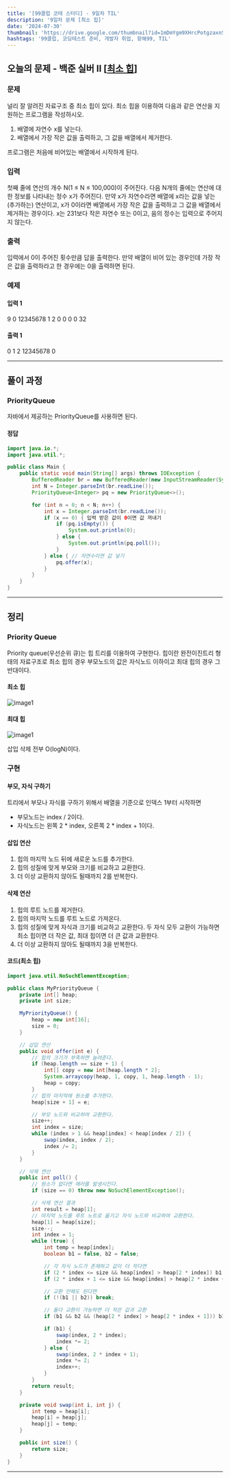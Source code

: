 ```yaml
---
title: '[99클럽 코테 스터디] - 9일차 TIL'
description: '9일차 문제 [최소 힙]'
date: '2024-07-30'
thumbnail: 'https://drive.google.com/thumbnail?id=1mDmYgm9XHrcPotgzaxnSPRSrteq3nNHv&sz=w1000'
hashtags: '99클럽, 코딩테스트 준비, 개발자 취업, 항해99, TIL'
---
```


## 오늘의 문제 - 백준 실버 II [<a href="https://www.acmicpc.net/problem/1927" target="_blank" className="a-mdx">최소 힙</a>]

### 문제

널리 잘 알려진 자료구조 중 최소 힙이 있다. 최소 힙을 이용하여 다음과 같은 연산을 지원하는 프로그램을 작성하시오.

1. 배열에 자연수 x를 넣는다.
2. 배열에서 가장 작은 값을 출력하고, 그 값을 배열에서 제거한다.

프로그램은 처음에 비어있는 배열에서 시작하게 된다.

### 입력

첫째 줄에 연산의 개수 N(1 ≤ N ≤ 100,000)이 주어진다. 다음 N개의 줄에는 연산에 대한 정보를 나타내는 정수 x가 주어진다. 만약 x가 자연수라면 배열에 x라는 값을 넣는(추가하는) 연산이고, x가 0이라면 배열에서 가장 작은 값을 출력하고 그 값을 배열에서 제거하는 경우이다. x는 231보다 작은 자연수 또는 0이고, 음의 정수는 입력으로 주어지지 않는다.

### 출력

입력에서 0이 주어진 횟수만큼 답을 출력한다. 만약 배열이 비어 있는 경우인데 가장 작은 값을 출력하라고 한 경우에는 0을 출력하면 된다.

### 예제

#### 입력 1

9
0
12345678
1
2
0
0
0
0
32

#### 출력 1

0
1
2
12345678
0

---

## 풀이 과정

### PriorityQueue

자바에서 제공하는 PriorityQueue를 사용하면 된다.

#### 정답

```java
import java.io.*;
import java.util.*;

public class Main {
    public static void main(String[] args) throws IOException {
        BufferedReader br = new BufferedReader(new InputStreamReader(System.in));
        int N = Integer.parseInt(br.readLine());
        PriorityQueue<Integer> pq = new PriorityQueue<>();

        for (int n = 0; n < N; n++) {
            int x = Integer.parseInt(br.readLine());
            if (x == 0) { 입력 받은 값이 0이면 값 꺼내기
                if (pq.isEmpty()) {
                    System.out.println(0);
                } else {
                    System.out.println(pq.poll());
                }
            } else { // 자연수이면 값 넣기
                pq.offer(x);
            }
        }
    }
}

```

---

## 정리

### Priority Queue

Priority queue(우선순위 큐)는 힙 트리를 이용하여 구현한다. 힙이란 완전이진트리 형태의 자료구조로 최소 힙의 경우 부모노드의 값은 자식노드 이하이고 최대 힙의 경우 그 반대이다.

#### 최소 힙

![image1](https://drive.google.com/thumbnail?id=1_hwBr0xmx6obqjU1qCCCib2dVe2qa-od&sz=w1000)

#### 최대 힙

![image1](https://drive.google.com/thumbnail?id=1w0rhuC2r8Xwk945Ws0rWCcMSCjRZ0VGi&sz=w1000)

삽입 삭제 전부 O(logN)이다.

### 구현

#### 부모, 자식 구하기

트리에서 부모나 자식를 구하기 위해서 배열을 기준으로 인덱스 1부터 시작하면

- 부모노드는 index / 2이다.
- 자식노드는 왼쪽 2 * index, 오른쪽 2 * index + 1이다.

#### 삽입 연산

1. 힙의 마지막 노드 뒤에 새로운 노드를 추가한다.
2. 힙의 성질에 맞게 부모와 크기를 비교하고 교환한다.
3. 더 이상 교환하지 않아도 될때까지 2를 반복한다.

#### 삭제 연산

1. 힙의 루트 노드를 제거한다.
2. 힙의 마지막 노드를 루트 노드로 가져온다.
3. 힙의 성질에 맞게 자식과 크기를 비교하고 교환한다. 두 자식 모두 교환이 가능하면 최소 힙이면 더 작은 값, 최대 힙이면 더 큰 값과 교환한다.
4. 더 이상 교환하지 않아도 될때까지 3을 반복한다.

#### 코드(최소 힙)

```java
import java.util.NoSuchElementException;

public class MyPriorityQueue {
    private int[] heap;
    private int size;

    MyPriorityQueue() {
        heap = new int[16];
        size = 0;
    }

    // 삽입 연산
    public void offer(int e) {
        // 힙의 크기가 부족하면 늘려준다.
        if (heap.length == size + 1) {
            int[] copy = new int[heap.length * 2];
            System.arraycopy(heap, 1, copy, 1, heap.length - 1);
            heap = copy;
        }
        // 힙의 마지막에 원소를 추가한다.
        heap[size + 1] = e;

        // 부모 노드와 비교하여 교환한다.
        size++;
        int index = size;
        while (index > 1 && heap[index] < heap[index / 2]) {
            swap(index, index / 2);
            index /= 2;
        }
    }

    // 삭제 연산
    public int poll() {
        // 원소가 없다면 에러를 발생시킨다.
        if (size == 0) throw new NoSuchElementException();

        // 삭제 연산 결과
        int result = heap[1];
        // 마지막 노드를 루트 노트로 옮기고 자식 노드와 비교하여 교환한다.
        heap[1] = heap[size];
        size--;
        int index = 1;
        while (true) {
            int temp = heap[index];
            boolean b1 = false, b2 = false;

            // 각 자식 노드가 존재하고 값이 더 작다면
            if (2 * index <= size && heap[index] > heap[2 * index]) b1 = true;
            if (2 * index + 1 <= size && heap[index] > heap[2 * index + 1]) b2 = true;

            // 교환 안해도 된다면
            if (!(b1 || b2)) break;

            // 둘다 교환이 가능하면 더 작은 값과 교환
            if (b1 && b2 && (heap[2 * index] > heap[2 * index + 1])) b1 = false;

            if (b1) {
                swap(index, 2 * index);
                index *= 2;
            } else {
                swap(index, 2 * index + 1);
                index *= 2;
                index++;
            }
        }
        return result;
    }

    private void swap(int i, int j) {
        int temp = heap[i];
        heap[i] = heap[j];
        heap[j] = temp;
    }

    public int size() {
        return size;
    }
}
```

---